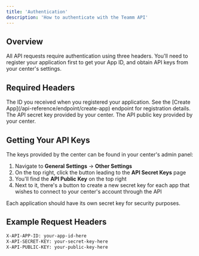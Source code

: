```yaml
---
title: 'Authentication'
description: 'How to authenticate with the Teamm API'
---
```


## Overview

All API requests require authentication using three headers. You'll need to register your application first to get your App ID, and obtain API keys from your center's settings.

## Required Headers

<ParamField path="X-API-APP-ID" type="string" required>
	The ID you received when you registered your application. See the [Create
	App](/api-reference/endpoint/create-app) endpoint for registration details.
</ParamField>

<ParamField path="X-API-SECRET-KEY" type="string" required>
	The API secret key provided by your center.
</ParamField>

<ParamField path="X-API-PUBLIC-KEY" type="string" required>
	The API public key provided by your center.
</ParamField>

## Getting Your API Keys

The keys provided by the center can be found in your center's admin panel:

1. Navigate to **General Settings** → **Other Settings**
2. On the top right, click the button leading to the **API Secret Keys** page
3. You'll find the **API Public Key** on the top right
4. Next to it, there's a button to create a new secret key for each app that wishes to connect to your center's account through the API

<Note>
	Each application should have its own secret key for security purposes.
</Note>

## Example Request Headers

```bash
X-API-APP-ID: your-app-id-here
X-API-SECRET-KEY: your-secret-key-here
X-API-PUBLIC-KEY: your-public-key-here
```
